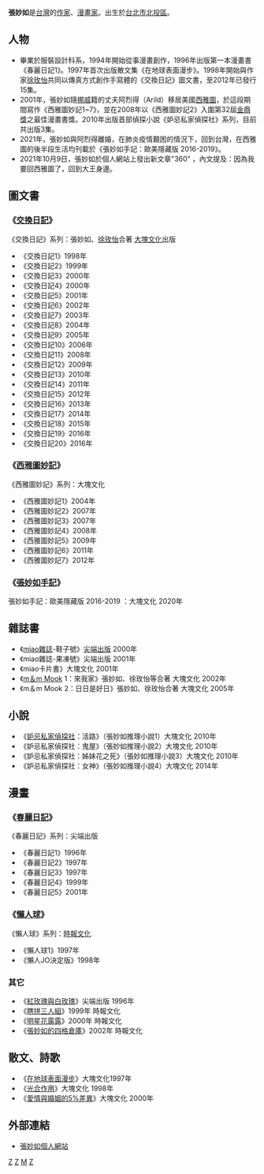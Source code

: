 {{BLP unsourced}}
'''張妙如'''{{BD||12月3日|catIdx=Z}}是[[台灣|台灣]]的[[作家|作家]]、[[漫畫家|漫畫家]]。出生於[[台北市|台北市]][[北投區|北投區]]。

== 人物 ==
*畢業於服裝設計科系，1994年開始從事漫畫創作，1996年出版第一本漫畫書《春麗日記1》。1997年首次出版散文集《在地球表面漫步》。1998年開始與作家[[徐玫怡|徐玫怡]]共同以傳真方式創作手寫體的《交換日記》圖文書，至2012年已發行15集。 
*2001年，張妙如隨[[挪威|挪威]]籍的丈夫阿烈得（Arild）移居美國[[西雅圖|西雅圖]]，於這段期間寫作《西雅圖妙記1~7》，並在2008年以《西雅圖妙記2》入圍第32屆[[金鼎獎|金鼎獎]]之最佳漫畫書獎。2010年出版首部偵探小說《妒忌私家偵探社》系列，目前共出版3集。
*2021年，張妙如與阿烈得離婚，在肺炎疫情艱困的情況下，回到台灣，在西雅圖的後半段生活均刊載於《張妙如手記：歐美隱藏版 2016-2019》。
*2021年10月9日，張妙如於個人網站上發出新文章"360" ，內文提及：因為我要回西雅圖了，回到大王身邊。

== 圖文書 ==
=== 《[[交換日記|交換日記]]》 ===
《交換日記》系列：張妙如、[[徐玫怡|徐玫怡]]合著 [[大塊文化|大塊文化]]出版 
*《交換日記1》1998年 
*《交換日記2》1999年 
*《交換日記3》2000年 
*《交換日記4》2000年 
*《交換日記5》2001年 
*《交換日記6》2002年 
*《交換日記7》2003年 
*《交換日記8》2004年 
*《交換日記9》2005年 
*《交換日記10》2006年 
*《交換日記11》2008年 
*《交換日記12》2009年
*《交換日記13》2010年
*《交換日記14》2011年
*《交換日記15》2012年
*《交換日記16》2013年
*《交換日記17》2014年
*《交換日記18》2015年
*《交換日記19》2016年
*《交換日記20》2016年

=== 《[[西雅圖妙記|西雅圖妙記]]》 ===
《西雅圖妙記》系列：大塊文化 
*《西雅圖妙記1》2004年 
*《西雅圖妙記2》2007年 
*《西雅圖妙記3》2007年 
*《西雅圖妙記4》2008年 
*《西雅圖妙記5》2009年
*《西雅圖妙記6》2011年
*《西雅圖妙記7》2012年

=== 《[[張妙如手記|張妙如手記]]》 ===
張妙如手記：歐美隱藏版 2016-2019  ：大塊文化 2020年

== 雜誌書 ==
*《[[miao雜誌|miao雜誌]]-鞋子號》[[尖端出版|尖端出版]] 2000年 
*《miao雜誌-果凍號》尖端出版 2001年 
*《miao卡片書》大塊文化 2001年 
*《[[m＆m_Mook|m＆m Mook]] 1：來我家》張妙如、徐玫怡等合著 大塊文化 2002年 
*《m＆m Mook 2：日日是好日》張妙如、徐玫怡合著 大塊文化 2005年

== 小說 == 
*《[[妒忌私家偵探社|妒忌私家偵探社]]：活路》（張妙如推理小說1）大塊文化 2010年 
*《妒忌私家偵探社：鬼屋》（張妙如推理小說2）大塊文化 2010年
*《妒忌私家偵探社：姊妹花之死》（張妙如推理小說3）大塊文化 2010年
*《妒忌私家偵探社：女神》（張妙如推理小說4）大塊文化 2014年

== 漫畫 ==
=== 《[[春麗日記|春麗日記]]》 ===
《春麗日記》系列：尖端出版 
*《春麗日記1》1996年   
*《春麗日記2》1997年 
*《春麗日記3》1997年 
*《春麗日記4》1999年 
*《春麗日記5》2001年 
=== 《[[懶人球|懶人球]]》 ===
《懶人球》系列：[[時報文化|時報文化]] 
*《懶人球1》1997年 
*《懶人JO決定版》1998年
=== 其它 ===
*《[[紅玫瑰與白玫瑰|紅玫瑰與白玫瑰]]》尖端出版 1996年 
*《[[瞎拼三人組|瞎拼三人組]]》1999年 時報文化 
*《[[明星花露露|明星花露露]]》2000年 時報文化 
*《[[張妙如的四格倉庫|張妙如的四格倉庫]]》2002年 時報文化

== 散文、詩歌 == 
*《[[在地球表面漫步|在地球表面漫步]]》大塊文化1997年 
*《[[光合作用|光合作用]]》大塊文化 1998年 
*《[[愛情與婚姻的5%差異|愛情與婚姻的5%差異]]》大塊文化 2000年

== 外部連結 ==
*[https://memoryofafox.wordpress.com/ 張妙如個人網站] {{Wayback|url=https://memoryofafox.wordpress.com/ |date=20211109222108 }}

[[Category:台灣作家|Z]]
[[Category:臺灣漫畫家|Z]]
[[Category:張姓|M]]
[[Category:台北市人|Z]]